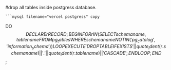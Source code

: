 #drop all tables inside postgress database.

	```mysql filename="vercel postgress" copy
DO
$$ DECLARE
    r RECORD;
BEGIN
    FOR r IN (SELECT schemaname, tablename FROM pg_tables WHERE schemaname NOT IN ('pg_catalog', 'information_schema')) LOOP
        EXECUTE 'DROP TABLE IF EXISTS ' || quote_ident(r.schemaname) || '.' || quote_ident(r.tablename) || ' CASCADE';
    END LOOP;
END $$;

```
